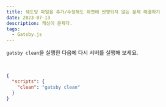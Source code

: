 ```yaml
---
title: 쉐도잉 파일을 추가/수정해도 화면에 반영되지 않는 문제 해결하기
date: 2023-07-13
description: 캐싱이 문제다.
tags:
  - Gatsby.js
---
```


`gatsby clean`을 실행한 다음에 다시 서버를 실행해 보세요.

<br />

```json title=package.json
{
  "scripts": {
    "clean": "gatsby clean"
  }
}
```

